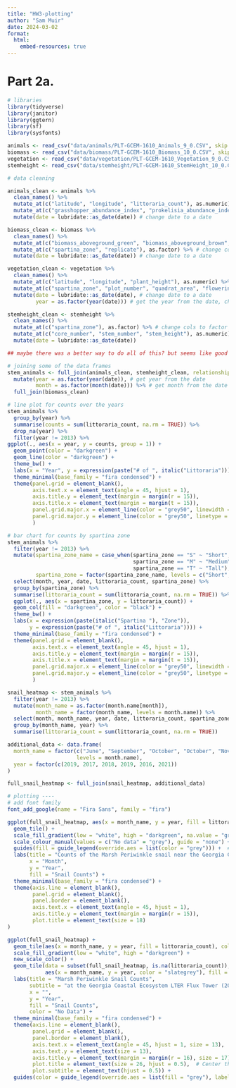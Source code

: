 ```yaml
---
title: "HW3-plotting"
author: "Sam Muir"
date: 2024-03-02
format:
  html:
    embed-resources: true
---
```


# Part 2a.

```r
# libraries
library(tidyverse)
library(janitor)
library(ggtern)
library(sf)
library(sysfonts)
```

```r
animals <- read_csv("data/animals/PLT-GCEM-1610_Animals_9_0.CSV", skip = 2)[-c(1,2),]
biomass <- read_csv("data/biomass/PLT-GCEM-1610_Biomass_10_0.CSV", skip = 2)[-c(1,2),]
vegetation <- read_csv("data/vegetation/PLT-GCEM-1610_Vegetation_9_0.CSV", skip = 2)[-c(1,2),]
stemheight <- read_csv("data/stemheight/PLT-GCEM-1610_StemHeight_10_0.CSV", skip = 2)[-c(1,2),]
```

```r
# data cleaning 

animals_clean <- animals %>%
  clean_names() %>%
  mutate_at(c("latitude", "longitude", "littoraria_count"), as.numeric) %>% # change cols to numeric
  mutate_at(c("grasshopper_abundance_index", "prokelisia_abundance_index", "littoraria_quadrat_area", "plot_number", "spartina_zone"), as.factor) %>% # change cols to factor
  mutate(date = lubridate::as_date(date)) # change date to a date

biomass_clean <- biomass %>%
  clean_names() %>%
  mutate_at(c("biomass_aboveground_green", "biomass_aboveground_brown", "biomass_aboveground_total", "biomass_belowground_0to10cm", "biomass_belowground_10to30cm", "biomass_belowground_total", "rhizomes_0to10cm", "root_to_shoot_ratio"), as.numeric) %>% # change cols to numeric
  mutate_at(c("spartina_zone", "replicate"), as.factor) %>% # change cols to factor
  mutate(date = lubridate::as_date(date)) # change date to a date

vegetation_clean <- vegetation %>%
  clean_names() %>%
  mutate_at(c("latitude", "longitude", "plant_height"), as.numeric) %>% # change cols to numeric
  mutate_at(c("spartina_zone", "plot_number", "quadrat_area", "flowering_status"), as.factor) %>% # change cols to factor
  mutate(date = lubridate::as_date(date), # change date to a date
         year = as.factor(year(date))) # get the year from the date, change to a factor

stemheight_clean <- stemheight %>%
  clean_names() %>%
  mutate_at(c("spartina_zone"), as.factor) %>% # change cols to factor
  mutate_at(c("core_number", "stem_number", "stem_height"), as.numeric) %>% # change cols to numeric
  mutate(date = lubridate::as_date(date))

## maybe there was a better way to do all of this? but seems like good practice either way 

# joining some of the data frames
stem_animals <- full_join(animals_clean, stemheight_clean, relationship = "many-to-many") %>% # join animals and stemheight
  mutate(year = as.factor(year(date)), # get year from the date
         month = as.factor(month(date))) %>% # get month from the date
  full_join(biomass_clean)
```

```r
# line plot for counts over the years
stem_animals %>%
  group_by(year) %>%
  summarise(counts = sum(littoraria_count, na.rm = TRUE)) %>%
  drop_na(year) %>%
  filter(year != 2013) %>%
ggplot(., aes(x = year, y = counts, group = 1)) +
  geom_point(color = "darkgreen") +
  geom_line(color = "darkgreen") +
  theme_bw() +
  labs(x = "Year", y = expression(paste("# of ", italic("Littoraria")))) +
  theme_minimal(base_family = "fira condensed") +
  theme(panel.grid = element_blank(),
        axis.text.x = element_text(angle = 45, hjust = 1),
        axis.title.y = element_text(margin = margin(r = 15)),
        axis.title.x = element_text(margin = margin(t = 15)),
        panel.grid.major.x = element_line(color = "grey50", linewidth = 0.25, linetype = "dotted"),
        panel.grid.major.y = element_line(color = "grey50", linetype = "dotted")
        )
```

```r
# bar chart for counts by spartina zone
stem_animals %>%
  filter(year != 2013) %>%
  mutate(spartina_zone_name = case_when(spartina_zone == "S" ~ "Short",
                                        spartina_zone == "M" ~ "Medium",
                                        spartina_zone == "T" ~ "Tall"),
         spartina_zone = factor(spartina_zone_name, levels = c("Short", "Medium", "Tall"))) %>%
  select(month, year, date, littoraria_count, spartina_zone) %>%
  group_by(spartina_zone) %>%
  summarise(littoraria_count = sum(littoraria_count, na.rm = TRUE)) %>%
  ggplot(., aes(x = spartina_zone, y = littoraria_count)) +
  geom_col(fill = "darkgreen", color = "black") +
  theme_bw() +
  labs(x = expression(paste(italic("Spartina "), "Zone")),
       y = expression(paste("# of ", italic("Littoraria")))) +
  theme_minimal(base_family = "fira condensed") +
  theme(panel.grid = element_blank(),
        axis.text.x = element_text(angle = 45, hjust = 1),
        axis.title.y = element_text(margin = margin(r = 15)),
        axis.title.x = element_text(margin = margin(t = 15)),
        panel.grid.major.x = element_line(color = "grey50", linewidth = 0.25, linetype = "dotted"),
        panel.grid.major.y = element_line(color = "grey50", linetype = "dotted")
        )
```

```r
snail_heatmap <- stem_animals %>%
  filter(year != 2013) %>%
  mutate(month_name = as.factor(month.name[month]),
         month_name = factor(month_name, levels = month.name)) %>%
  select(month, month_name, year, date, littoraria_count, spartina_zone) %>%
  group_by(month_name, year) %>%
  summarise(littoraria_count = sum(littoraria_count, na.rm = TRUE))

additional_data <- data.frame(
  month_name = factor(c("June", "September", "October", "October", "November", "November"),
                      levels = month.name),
  year = factor(c(2019, 2017, 2018, 2019, 2016, 2021))
)

full_snail_heatmap <- full_join(snail_heatmap, additional_data)

# plotting ----
# add font family
font_add_google(name = "Fira Sans", family = "fira")

ggplot(full_snail_heatmap, aes(x = month_name, y = year, fill = littoraria_count, color = "No data")) +
  geom_tile() +
  scale_fill_gradient(low = "white", high = "darkgreen", na.value = "grey") +
  scale_colour_manual(values = c("No data" = "grey"), guide = "none") +  # Remove legend for color aesthetic
  guides(fill = guide_legend(override.aes = list(color = "grey"))) +  # Adjust color in legend
  labs(title = "Counts of the Marsh Periwinkle snail near the Georgia Coastal Ecosystem LTER Flux Tower",
       x = "Month",
       y = "Year",
       fill = "Snail Counts") +
  theme_minimal(base_family = "fira condensed") +
  theme(axis.line = element_blank(),
        panel.grid = element_blank(),
        panel.border = element_blank(),
        axis.text.x = element_text(angle = 45, hjust = 1),
        axis.title.y = element_text(margin = margin(r = 15)),
        plot.title = element_text(size = 18)
)
```

```r
ggplot(full_snail_heatmap) +
  geom_tile(aes(x = month_name, y = year, fill = littoraria_count), color = "slategrey") +
  scale_fill_gradient(low = "white", high = "darkgreen") +
  new_scale_color() +
  geom_tile(data = subset(full_snail_heatmap, is.na(littoraria_count)),
            aes(x = month_name, y = year, color = "slategrey"), fill = "grey", linewidth = 0) +
  labs(title = "Marsh Periwinkle Snail Counts", 
       subtitle = "at the Georgia Coastal Ecosystem LTER Flux Tower (2014-2022)",
       x = "",
       y = "Year",
       fill = "Snail Counts",
       color = "No Data") +
  theme_minimal(base_family = "fira condensed") +
  theme(axis.line = element_blank(),
        panel.grid = element_blank(),
        panel.border = element_blank(),
        axis.text.x = element_text(angle = 45, hjust = 1, size = 13),
        axis.text.y = element_text(size = 13),
        axis.title.y = element_text(margin = margin(r = 16), size = 17),
        plot.title = element_text(size = 26, hjust = 0.5),  # Center the title
        plot.subtitle = element_text(hjust = 0.5)) +
  guides(color = guide_legend(override.aes = list(fill = "grey"), label = FALSE))
```



